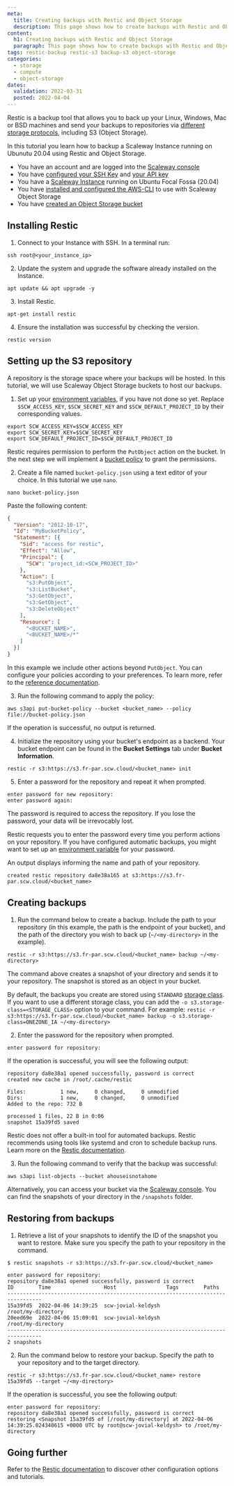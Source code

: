 ```yaml
---
meta:
  title: Creating backups with Restic and Object Storage
  description: This page shows how to create backups with Restic and Object Storage
content:
  h1: Creating backups with Restic and Object Storage
  paragraph: This page shows how to create backups with Restic and Object Storage
tags: restic-backup restic-s3 backup-s3 object-storage 
categories:
  - storage
  - compute
  - object-storage
dates:
  validation: 2022-03-31
  posted: 2022-04-04
---
```


Restic is a backup tool that allows you to back up your Linux, Windows, Mac or BSD machines and send your backups to repositories via [different storage protocols](https://restic.readthedocs.io/en/stable/030_preparing_a_new_repo.html), including S3 (Object Storage). 

In this tutorial you learn how to backup a Scaleway Instance running on Ubunutu 20.04 using Restic and Object Storage.

<Message type="requirement">

- You have an account and are logged into the [Scaleway console](https://console.scaleway.com)
- You have [configured your SSH Key](/console/my-project/how-to/create-ssh-key/) and [your API key](/console/my-project/how-to/generate-api-key/)
- You have a [Scaleway Instance](/compute/instances/how-to/create-an-instance) running on Ubuntu Focal Fossa (20.04)
- You have [installed and configured the AWS-CLI](/storage/object/api-cli/object-storage-aws-cli/) to use with Scaleway Object Storage
- You have [created an Object Storage bucket](/storage/object/how-to/create-a-bucket/)

</Message>

## Installing Restic

1. Connect to your Instance with SSH. In a terminal run:

  ```
  ssh root@<your_instance_ip>
  ```

2. Update the system and upgrade the software already installed on the Instance.

  ```
  apt update && apt upgrade -y
  ``` 

3. Install Restic. 

  ```
  apt-get install restic
  ```

4. Ensure the installation was successful by checking the version.

  ```
  restic version
  ```

## Setting up the S3 repository

A repository is the storage space where your backups will be hosted. In this tutorial, we will use Scaleway Object Storage buckets to host our backups.

1. Set up your [environment variables](https://github.com/scaleway/scaleway-sdk-go/tree/master/scw#environment-variables), if you have not done so yet. Replace `$SCW_ACCESS_KEY`, `$SCW_SECRET_KEY` and `$SCW_DEFAULT_PROJECT_ID` by their corresponding values.

  ```
  export SCW_ACCESS_KEY=$SCW_ACCESS_KEY
  export SCW_SECRET_KEY=$SCW_SECRET_KEY
  export SCW_DEFAULT_PROJECT_ID=$SCW_DEFAULT_PROJECT_ID
  ```

  Restic requires permission to perform the `PutObject` action on the bucket. In the next step we will implement a [bucket policy]() to grant the permissions. 

2. Create a file named `bucket-policy.json` using a text editor of your choice. In this tutorial we use `nano`.

  ```
  nano bucket-policy.json
  ``` 

  Paste the following content:

  ```json
  {
    "Version": "2012-10-17",
    "Id": "MyBucketPolicy",
    "Statement": [{
      "Sid": "access for restic",
      "Effect": "Allow",
      "Principal": {
        "SCW": "project_id:<SCW_PROJECT_ID>"
      },
      "Action": [
        "s3:PutObject",
        "s3:ListBucket",
        "s3:GetObject",
        "s3:GetObject",
        "s3:DeleteObject"
      ],
      "Resource": [
        "<BUCKET_NAME>",
        "<BUCKET_NAME>/*"
      ]
    }]
  }
  ``` 

  <Message type="note">

  In this example we include other actions beyond `PutObject`. You can configure your policies according to your preferences. To learn more, refer to the [reference documentation](/storage/object/api-cli/bucket-policy/).

  </Message>

3. Run the following command to apply the policy:

  ```
  aws s3api put-bucket-policy --bucket <bucket_name> --policy file://bucket-policy.json
  ```

  If the operation is successful, no output is returned.

4. Initialize the repository using your bucket's endpoint as a backend. Your bucket endpoint can be found in the **Bucket Settings** tab under **Bucket Information**. 

  ```
  restic -r s3:https://s3.fr-par.scw.cloud/<bucket_name> init
  ```

5. Enter a password for the repository and repeat it when prompted.

  ```
  enter password for new repository:
  enter password again:
  ```
  <Message type="important">

  The password is required to access the repository. If you lose the password, your data will be irrevocably lost. 

  </Message>

  <Message type="tip">

  Restic requests you to enter the password every time you perform actions on your repository. If you have configured automatic backups, you might want to set up an [environment variable](https://restic.readthedocs.io/en/latest/040_backup.html#environment-variables) for your password.

  </Message>

An output displays informing the name and path of your repository.

```
created restic repository da8e38a165 at s3:https://s3.fr-par.scw.cloud/<bucket_name>
```

## Creating backups

1. Run the command below to create a backup. Include the path to your repository (in this example, the path is the endpoint of your bucket), and the path of the directory you wish to back up (`~/<my-directory>` in the example).

  ```
  restic -r s3:https://s3.fr-par.scw.cloud/<bucket_name> backup ~/<my-directory>
  ```

  The command above creates a snapshot of your directory and sends it to your repository. The snapshot is stored as an object in your bucket.

  <Message type="tip">

  By default, the backups you create are stored using `STANDARD` [storage class](/storage/object/concepts/#storage-class). If you want to use a different storage class, you can add the `-o s3.storage-class=<STORAGE_CLASS>` option to your command. For example: `restic -r s3:https://s3.fr-par.scw.cloud/<bucket_name> backup -o s3.storage-class=ONEZONE_IA ~/<my-directory>`

  </Message>

2. Enter the password for the repository when prompted.

  ```
  enter password for repository:
  ```

  If the operation is successful, you will see the following output:
  
  ```
  repository da8e38a1 opened successfully, password is correct
  created new cache in /root/.cache/restic

  Files:           1 new,     0 changed,     0 unmodified
  Dirs:            1 new,     0 changed,     0 unmodified
  Added to the repo: 732 B

  processed 1 files, 22 B in 0:06
  snapshot 15a39fd5 saved
  ``` 

  <Message type="tip">

  Restic does not offer a built-in tool for automated backups. Restic recommends using tools like systemd and cron to schedule backup runs. Learn more on the [Restic documentation](https://restic.readthedocs.io/en/latest/040_backup.html#scheduling-backups).

  </Message>

3. Run the following command to verify that the backup was successful:

  ```
  aws s3api list-objects --bucket ahouseisnotahome
  ```
  
  Alternatively, you can access your bucket via the [Scaleway console](https://console.scaleway.com/object-storage/buckets/). You can find the snapshots of your directory in the `/snapshots` folder. 

## Restoring from backups 

1. Retrieve a list of your snapshots to identify the ID of the snapshot you want to restore. Make sure you specify the path to your repository in the command. 

  ```
  $ restic snapshots -r s3:https://s3.fr-par.scw.cloud/<bucket_name>

  enter password for repository:
  repository da8e38a1 opened successfully, password is correct
  ID        Time                 Host                Tags        Paths
  ---------------------------------------------------------------------------------
  15a39fd5  2022-04-06 14:39:25  scw-jovial-keldysh              /root/my-directory
  20eed69e  2022-04-06 15:09:01  scw-jovial-keldysh              /root/my-directory
  ---------------------------------------------------------------------------------
  2 snapshots
  ```

2. Run the command below to restore your backup. Specify the path to your repository and to the target directory.

  ```
  restic -r s3:https://s3.fr-par.scw.cloud/<bucket_name> restore 15a39fd5 --target ~/<my-directory>
  ```  

  If the operation is successful, you see the following output:

  ```
  enter password for repository:
  repository da8e38a1 opened successfully, password is correct
  restoring <Snapshot 15a39fd5 of [/root/my-directory] at 2022-04-06 14:39:25.024340615 +0000 UTC by root@scw-jovial-keldysh> to /root/my-directory
  ```

## Going further

Refer to the [Restic documentation](https://restic.readthedocs.io/en/stable/010_introduction.html) to discover other configuration options and tutorials. 